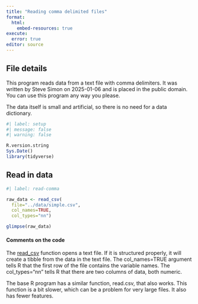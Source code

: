 ```yaml
---
title: "Reading comma delimited files"
format: 
  html:
    embed-resources: true
execute: 
  error: true
editor: source
---
```


## File details

This program reads data from a text file with comma delimiters. It was written by Steve Simon on 2025-01-06 and is placed in the public domain. You can use this program any way you please.

The data itself is small and artificial, so there is no need for a data dictionary.

```r
#| label: setup
#| message: false
#| warning: false

R.version.string
Sys.Date()
library(tidyverse)
```

## Read in data

```r
#| label: read-comma

raw_data <- read_csv(
  file="../data/simple.csv",
  col_names=TRUE,
  col_types="nn")

glimpse(raw_data)
```

#### Comments on the code

The [read_csv][ref01] function opens a text file. If it is structured properly, it will create a tibble from the data in the text file. The col_names=TRUE argument tells R that the first row of the file contains the variable names. The col_types="nn" tells R that there are two columns of data, both numeric.

The base R program has a similar function, read.csv, that also works. This function is a bit slower, which can be a problem for very large files. It also has fewer features.

[ref01]: https://readr.tidyverse.org/reference/read_delim.html
[ref02]: https://stat.ethz.ch/R-manual/R-devel/library/utils/html/read.table.html